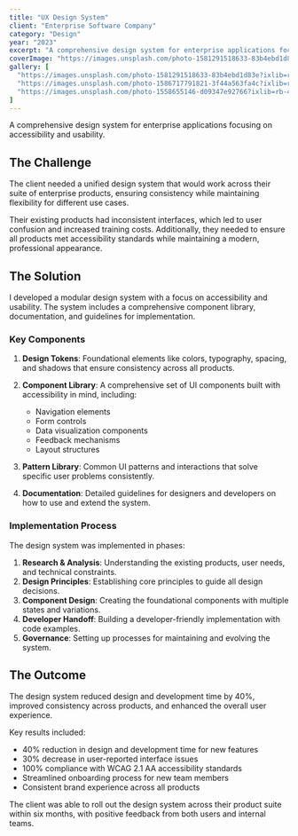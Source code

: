 ```yaml
---
title: "UX Design System"
client: "Enterprise Software Company"
category: "Design"
year: "2023"
excerpt: "A comprehensive design system for enterprise applications focusing on accessibility and usability."
coverImage: "https://images.unsplash.com/photo-1581291518633-83b4ebd1d83e?ixlib=rb-4.0.3&ixid=MnwxMjA3fDB8MHxwaG90by1wYWdlfHx8fGVufDB8fHx8&auto=format&fit=crop&w=1000&q=80"
gallery: [
  "https://images.unsplash.com/photo-1581291518633-83b4ebd1d83e?ixlib=rb-4.0.3&ixid=MnwxMjA3fDB8MHxwaG90by1wYWdlfHx8fGVufDB8fHx8&auto=format&fit=crop&w=1000&q=80",
  "https://images.unsplash.com/photo-1586717791821-3f44a563fa4c?ixlib=rb-4.0.3&ixid=MnwxMjA3fDB8MHxwaG90by1wYWdlfHx8fGVufDB8fHx8&auto=format&fit=crop&w=1000&q=80",
  "https://images.unsplash.com/photo-1558655146-d09347e92766?ixlib=rb-4.0.3&ixid=MnwxMjA3fDB8MHxwaG90by1wYWdlfHx8fGVufDB8fHx8&auto=format&fit=crop&w=1000&q=80"
]
---
```


A comprehensive design system for enterprise applications focusing on accessibility and usability.

## The Challenge

The client needed a unified design system that would work across their suite of enterprise products, ensuring consistency while maintaining flexibility for different use cases.

Their existing products had inconsistent interfaces, which led to user confusion and increased training costs. Additionally, they needed to ensure all products met accessibility standards while maintaining a modern, professional appearance.

## The Solution

I developed a modular design system with a focus on accessibility and usability. The system includes a comprehensive component library, documentation, and guidelines for implementation.

### Key Components

1. **Design Tokens**: Foundational elements like colors, typography, spacing, and shadows that ensure consistency across all products.

2. **Component Library**: A comprehensive set of UI components built with accessibility in mind, including:
   - Navigation elements
   - Form controls
   - Data visualization components
   - Feedback mechanisms
   - Layout structures

3. **Pattern Library**: Common UI patterns and interactions that solve specific user problems consistently.

4. **Documentation**: Detailed guidelines for designers and developers on how to use and extend the system.

### Implementation Process

The design system was implemented in phases:

1. **Research & Analysis**: Understanding the existing products, user needs, and technical constraints.
2. **Design Principles**: Establishing core principles to guide all design decisions.
3. **Component Design**: Creating the foundational components with multiple states and variations.
4. **Developer Handoff**: Building a developer-friendly implementation with code examples.
5. **Governance**: Setting up processes for maintaining and evolving the system.

## The Outcome

The design system reduced design and development time by 40%, improved consistency across products, and enhanced the overall user experience.

Key results included:

- 40% reduction in design and development time for new features
- 30% decrease in user-reported interface issues
- 100% compliance with WCAG 2.1 AA accessibility standards
- Streamlined onboarding process for new team members
- Consistent brand experience across all products

The client was able to roll out the design system across their product suite within six months, with positive feedback from both users and internal teams.

